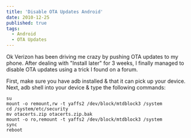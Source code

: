 ```yaml
---
title: 'Disable OTA Updates Android'
date: 2010-12-25
published: true
tags:
  - Android
  - OTA Updates
---
```


Ok Verizon has been driving me crazy by pushing OTA updates to my phone. After dealing with "Install later" for 3 weeks, I finally managed to disable OTA updates using a trick I found on a forum.

First, make sure you have adb installed & that it can pick up your device. Next, adb shell into your device & type the following commands:

```
su
mount -o remount,rw -t yaffs2 /dev/block/mtdblock3 /system
cd /system/etc/security
mv otacerts.zip otacerts.zip.bak
mount -o ro,remount -t yaffs2 /dev/block/mtdblock3 /system
sync
reboot
```
